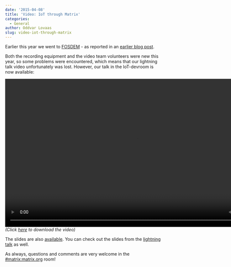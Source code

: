 ```yaml
---
date: '2015-04-08'
title: 'Video: IoT through Matrix'
categories:
  - General
author: Oddvar Lovaas
slug: video-iot-through-matrix
---
```


Earlier this year we went to <a href="http://fosdem.org" title="FOSDEM">FOSDEM</a> - as reported in an <a href="http://matrix.org/blog/2015/02/04/back-from-fosdem/" title="earlier blog post">earlier blog post</a>. 

Both the recording equipment and the video team volunteers were new this year, so some problems were encountered, which means that our lightning talk video unfortunately was lost. However, our talk in the IoT-devroom is now available:

<video width="853" height="480" controls>
  <source src="http://matrix.org/video/IoT-through-Matrix.mp4" type="video/mp4" />
Your browser does not support the video tag.
</video>
<em>(Click <a href="http://matrix.org/video/IoT-through-Matrix.mp4" title="here">here</a> to download the video)</em>

The slides are also <a href="http://matrix.org/blog/wp-content/uploads/2015/02/2015-02-01-Matrix-IoT-FOSDEM.pdf">available</a>. You can check out the slides from the <a href="http://matrix.org/blog/wp-content/uploads/2015/02/2015-01-31-Matrix_FOSDEM.pdf" title="lightning talk">lightning talk</a> as well.

As always, questions and comments are very welcome in the <a href="/beta/#/room/#matrix:matrix.org" title="#matrix:matrix.org">#matrix:matrix.org</a> room! 